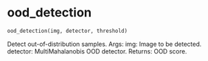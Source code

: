 # ood_detection { #onco_derm_ai.ood_detection }

```python
ood_detection(img, detector, threshold)
```

Detect out-of-distribution samples.
Args:
    img: Image to be detected.
    detector: MultiMahalanobis OOD detector.
Returns:
    OOD score.